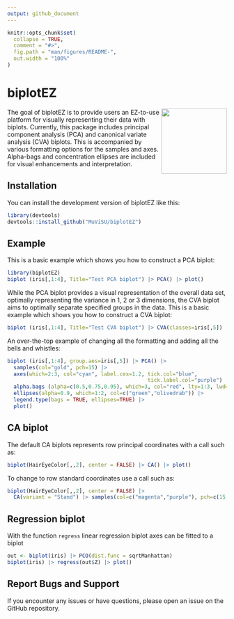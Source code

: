 ```yaml
---
output: github_document
---
```


<!-- README.md is generated from README.Rmd. Please edit that file -->

```r
knitr::opts_chunk$set(
  collapse = TRUE,
  comment = "#>",
  fig.path = "man/figures/README-",
  out.width = "100%"
)
```

# biplotEZ

<!-- badges: start -->
<!-- badges: end -->

<img src="logo.png" align="right" width="150" /> 

The goal of biplotEZ is to provide users an EZ-to-use platform for
visually representing their data with biplots. Currently, this package
includes principal component analysis (PCA) and canonical variate
analysis (CVA) biplots. This is accompanied by various formatting
options for the samples and axes. Alpha-bags and concentration ellipses
are included for visual enhancements and interpretation.

## Installation

You can install the development version of biplotEZ like this:
  
``` r
library(devtools)
devtools::install_github("MuViSU/biplotEZ")
```

## Example

This is a basic example which shows you how to construct a PCA biplot:
  
``` r
library(biplotEZ)
biplot (iris[,1:4], Title="Test PCA biplot") |> PCA() |> plot()
```

While the PCA biplot provides a visual representation of the overall
data set, optimally representing the variance in 1, 2 or 3 dimensions,
the CVA biplot aims to optimally separate specified groups in the data.
This is a basic example which shows you how to construct a CVA biplot:
  
``` r
biplot (iris[,1:4], Title="Test CVA biplot") |> CVA(classes=iris[,5]) |> plot()
```

An over-the-top example of changing all the formatting and adding all the
bells and whistles:
  
``` r
biplot (iris[,1:4], group.aes=iris[,5]) |> PCA() |> 
  samples(col="gold", pch=15) |>
  axes(which=2:3, col="cyan", label.cex=1.2, tick.col="blue", 
                                             tick.label.col="purple") |>
  alpha.bags (alpha=c(0.5,0.75,0.95), which=3, col="red", lty=1:3, lwd=3) |>
  ellipses(alpha=0.9, which=1:2, col=c("green","olivedrab")) |>
  legend.type(bags = TRUE, ellipses=TRUE) |>
  plot()
```


## CA biplot

The default CA biplots represents row principal coordinates with a call such as:

```r
biplot(HairEyeColor[,,2], center = FALSE) |> CA() |> plot()
```

To change to row standard coordinates use a call such as:

```r
biplot(HairEyeColor[,,2], center = FALSE) |> 
  CA(variant = "Stand") |> samples(col=c("magenta","purple"), pch=c(15,18)) |> plot()
```

## Regression biplot

With the function `regress` linear regression biplot axes can be fitted to a biplot

```r
out <- biplot(iris) |> PCO(dist.func = sqrtManhattan) 
biplot(iris) |> regress(out$Z) |> plot()
```



## Report Bugs and Support
If you encounter any issues or have questions,
please open an issue on the GitHub repository.
